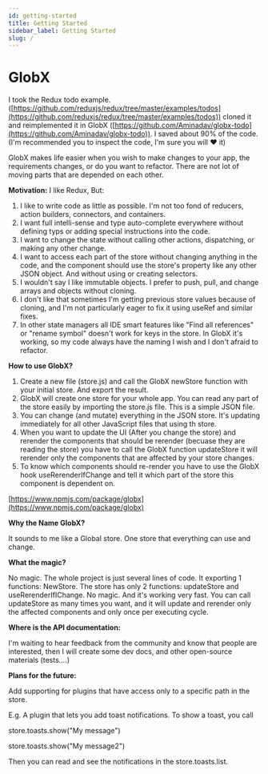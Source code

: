 ```yaml
---
id: getting-started
title: Getting Started
sidebar_label: Getting Started
slug: /
---
```


# GlobX

I took the Redux todo example. ([https://github.com/reduxjs/redux/tree/master/examples/todos](https://github.com/reduxjs/redux/tree/master/examples/todos)) cloned it and reimplemented it in GlobX ([https://github.com/Aminadav/globx-todo](https://github.com/Aminadav/globx-todo)). I saved about 90% of the code. (I'm recommended you to inspect the code, I'm sure you will ❤️ it)

GlobX makes life easier when you wish to make changes to your app, the requirements changes, or do you want to refactor. There are not lot of moving parts that are depended on each other.

**Motivation:** I like Redux, But:

1. I like to write code as little as possible. I'm not too fond of reducers, action builders, connectors, and containers.
2. I want full intelli-sense and type auto-complete everywhere without defining typs or adding special instructions into the code.
3. I want to change the state without calling other actions, dispatching, or making any other change.
4. I want to access each part of the store without changing anything in the code, and the component should use the store's property like any other JSON object. And without using or creating selectors.
5. I wouldn't say I like immutable objects. I prefer to push, pull, and change arrays and objects without cloning.
6. I don't like that sometimes I'm getting previous store values because of cloning, and I'm not particularly eager to fix it using useRef and similar fixes.
7. In other state managers all IDE smart features like "Find all references" or "rename symbol" doesn't work for keys in the store. In GlobX it's working, so my code always have the naming I wish and I don't afraid to refactor.


**How to use GlobX?**

1. Create a new file (store.js) and call the GlobX newStore function with your initial store. And export the result.
2. GlobX will create one store for your whole app. You can read any part of the store easily by importing the store.js file. This is a simple JSON file.
3. You can change (and mutate) everything in the JSON store. It's updating immediately for all other JavaScript files that using th store.
4. When you want to update the UI (After you change the store) and rerender the components that should be rerender (becuase they are reading the store) you have to call the GlobX function updateStore it will rerender only the components that are affected by your store changes.
5. To know which components should re-render you have to use the GlobX hook useRerenderIfChange and tell it which part of the store this component is dependent on.

[https://www.npmjs.com/package/globx](https://www.npmjs.com/package/globx)

**Why the Name GlobX?**

It sounds to me like a Global store. One store that everything can use and change.

**What the magic?**

No magic. The whole project is just several lines of code. It exporting 1 functions: NewStore. The store has only 2 functions: updateStore and useRerenderIfIChange. No magic. And it's working very fast. You can call updateStore as many times you want, and it will update and rerender only the affected components and  only once per executing cycle.

**Where is the API documentation:**

I'm waiting to hear feedback from the community and know that people are interested, then I will create some dev docs, and other open-source materials (tests....)

**Plans for the future:**

Add supporting for plugins that have access only to a specific path in the store.

E.g. A plugin that lets you add toast notifications. To show a toast, you call

store.toasts.show("My message")

store.toasts.show("My message2")

Then you can read and see the notifications in the store.toasts.list.